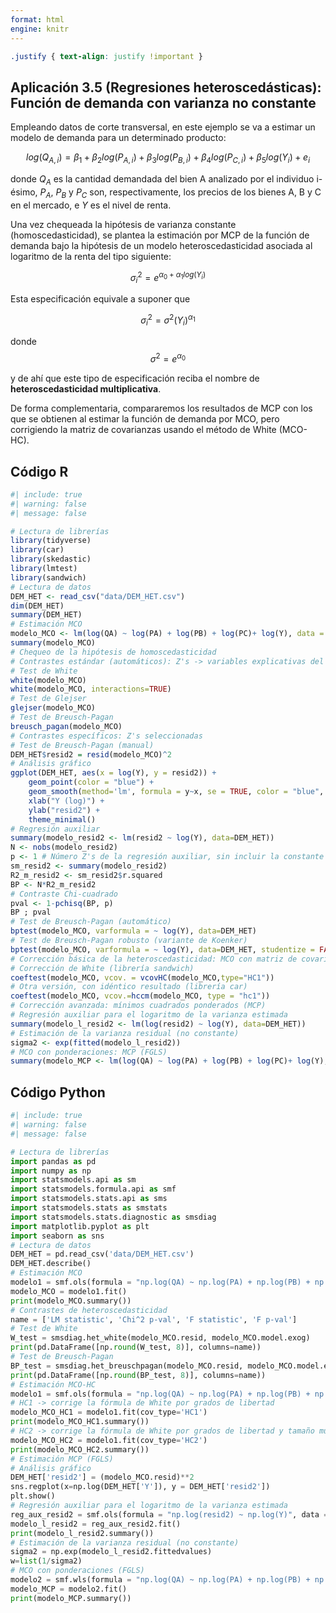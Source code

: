 ```yaml
---
format: html
engine: knitr
---
```


```css
.justify { text-align: justify !important }
```

::: justify
# Aplicación 3.5 (Regresiones heteroscedásticas): Función de demanda con varianza no constante {.unnumbered}

Empleando datos de corte transversal, en este ejemplo se va a estimar un modelo de demanda para un determinado producto:

$$log(Q_{A,i}) = \beta_1 + \beta_2 log(P_{A,i}) + \beta_3 log(P_{B,i}) + \beta_4 log(P_{C,i}) + \beta_5 log(Y_{i}) + e_{i}$$

donde $Q_{A}$ es la cantidad demandada del bien A analizado por el individuo i-ésimo, $P_{A}$, $P_{B}$ y $P_{C}$ son, respectivamente, los precios de los bienes A, B y C en el mercado, e $Y$ es el nivel de renta.

Una vez chequeada la hipótesis de varianza constante (homoscedasticidad), se plantea la estimación por MCP de la función de demanda bajo la hipótesis de un modelo heteroscedasticidad asociada al logaritmo de la renta del tipo siguiente:

$${σ_i}^2 = e^{α_0 + α_1 log⁡(Y_i)}$$

Esta especificación equivale a suponer que

$${σ_i}^2 = σ^2 (Y_i)^{α_1}$$

donde $$σ^2 = e^{α_0}$$

y de ahí que este tipo de especificación reciba el nombre de **heteroscedasticidad multiplicativa**.

De forma complementaria, compararemos los resultados de MCP con los que se obtienen al estimar la función de demanda por MCO, pero corrigiendo la matriz de covarianzas usando el método de White (MCO-HC).
:::

## Código R {.unnumbered}

```r
#| include: true
#| warning: false
#| message: false

# Lectura de librerías
library(tidyverse)
library(car)
library(skedastic)
library(lmtest)
library(sandwich)
# Lectura de datos
DEM_HET <- read_csv("data/DEM_HET.csv")
dim(DEM_HET)
summary(DEM_HET)
# Estimación MCO
modelo_MCO <- lm(log(QA) ~ log(PA) + log(PB) + log(PC)+ log(Y), data = DEM_HET)
summary(modelo_MCO)
# Chequeo de la hipótesis de homoscedasticidad
# Contrastes estándar (automáticos): Z's -> variables explicativas del modelo
# Test de White
white(modelo_MCO)
white(modelo_MCO, interactions=TRUE)
# Test de Glejser
glejser(modelo_MCO)
# Test de Breusch-Pagan
breusch_pagan(modelo_MCO)
# Contrastes específicos: Z's seleccionadas
# Test de Breusch-Pagan (manual)
DEM_HET$resid2 = resid(modelo_MCO)^2
# Análisis gráfico
ggplot(DEM_HET, aes(x = log(Y), y = resid2)) +
    geom_point(color = "blue") +
    geom_smooth(method='lm', formula = y~x, se = TRUE, color = "blue", linetype = "dashed") +
    xlab("Y (log)") + 
    ylab("resid2") +
    theme_minimal()
# Regresión auxiliar
summary(modelo_resid2 <- lm(resid2 ~ log(Y), data=DEM_HET))
N <- nobs(modelo_resid2)
p <- 1 # Número Z's de la regresión auxiliar, sin incluir la constante
sm_resid2 <- summary(modelo_resid2)
R2_m_resid2 <- sm_resid2$r.squared
BP <- N*R2_m_resid2
# Contraste Chi-cuadrado
pval <- 1-pchisq(BP, p)
BP ; pval 
# Test de Breusch-Pagan (automático)
bptest(modelo_MCO, varformula = ~ log(Y), data=DEM_HET) 
# Test de Breusch-Pagan robusto (variante de Koenker)
bptest(modelo_MCO, varformula = ~ log(Y), data=DEM_HET, studentize = FALSE)
# Corrección básica de la heteroscedasticidad: MCO con matriz de covarianzas robusta (MCO-HC)
# Corrección de White (librería sandwich)
coeftest(modelo_MCO, vcov. = vcovHC(modelo_MCO,type="HC1"))
# Otra versión, con idéntico resultado (librería car)
coeftest(modelo_MCO, vcov.=hccm(modelo_MCO, type = "hc1")) 
# Corrección avanzada: mínimos cuadrados ponderados (MCP)
# Regresión auxiliar para el logaritmo de la varianza estimada
summary(modelo_l_resid2 <- lm(log(resid2) ~ log(Y), data=DEM_HET))
# Estimación de la varianza residual (no constante)
sigma2 <- exp(fitted(modelo_l_resid2))
# MCO con ponderaciones: MCP (FGLS)
summary(modelo_MCP <- lm(log(QA) ~ log(PA) + log(PB) + log(PC)+ log(Y), weights = 1/sigma2, data = DEM_HET))
```

## Código Python {.unnumbered}

```python
#| include: true
#| warning: false
#| message: false

# Lectura de librerías
import pandas as pd
import numpy as np
import statsmodels.api as sm
import statsmodels.formula.api as smf
import statsmodels.stats.api as sms
import statsmodels.stats as smstats
import statsmodels.stats.diagnostic as smsdiag
import matplotlib.pyplot as plt
import seaborn as sns
# Lectura de datos
DEM_HET = pd.read_csv('data/DEM_HET.csv')
DEM_HET.describe()
# Estimación MCO
modelo1 = smf.ols(formula = "np.log(QA) ~ np.log(PA) + np.log(PB) + np.log(PC) + np.log(Y)", data = DEM_HET)
modelo_MCO = modelo1.fit()
print(modelo_MCO.summary())
# Contrastes de heteroscedasticidad
name = ['LM statistic', 'Chi^2 p-val', 'F statistic', 'F p-val']
# Test de White
W_test = smsdiag.het_white(modelo_MCO.resid, modelo_MCO.model.exog)
print(pd.DataFrame([np.round(W_test, 8)], columns=name))
# Test de Breusch-Pagan
BP_test = smsdiag.het_breuschpagan(modelo_MCO.resid, modelo_MCO.model.exog)
print(pd.DataFrame([np.round(BP_test, 8)], columns=name))
# Estimación MCO-HC
modelo1 = smf.ols(formula = "np.log(QA) ~ np.log(PA) + np.log(PB) + np.log(PC) + np.log(Y)", data = DEM_HET)
# HC1 -> corrige la fórmula de White por grados de libertad
modelo_MCO_HC1 = modelo1.fit(cov_type='HC1')
print(modelo_MCO_HC1.summary())
# HC2 -> corrige la fórmula de White por grados de libertad y tamaño muestral pequeño
modelo_MCO_HC2 = modelo1.fit(cov_type='HC2') 
print(modelo_MCO_HC2.summary())
# Estimación MCP (FGLS)
# Análisis gráfico
DEM_HET['resid2'] = (modelo_MCO.resid)**2
sns.regplot(x=np.log(DEM_HET['Y']), y = DEM_HET['resid2'])
plt.show()
# Regresión auxiliar para el logaritmo de la varianza estimada
reg_aux_resid2 = smf.ols(formula = "np.log(resid2) ~ np.log(Y)", data = DEM_HET)
modelo_l_resid2 = reg_aux_resid2.fit()
print(modelo_l_resid2.summary())
# Estimación de la varianza residual (no constante)
sigma2 = np.exp(modelo_l_resid2.fittedvalues)
w=list(1/sigma2)
# MCO con ponderaciones (FGLS)
modelo2 = smf.wls(formula = "np.log(QA) ~ np.log(PA) + np.log(PB) + np.log(PC) + np.log(Y)", weights = w , data = DEM_HET)
modelo_MCP = modelo2.fit()
print(modelo_MCP.summary())
```
